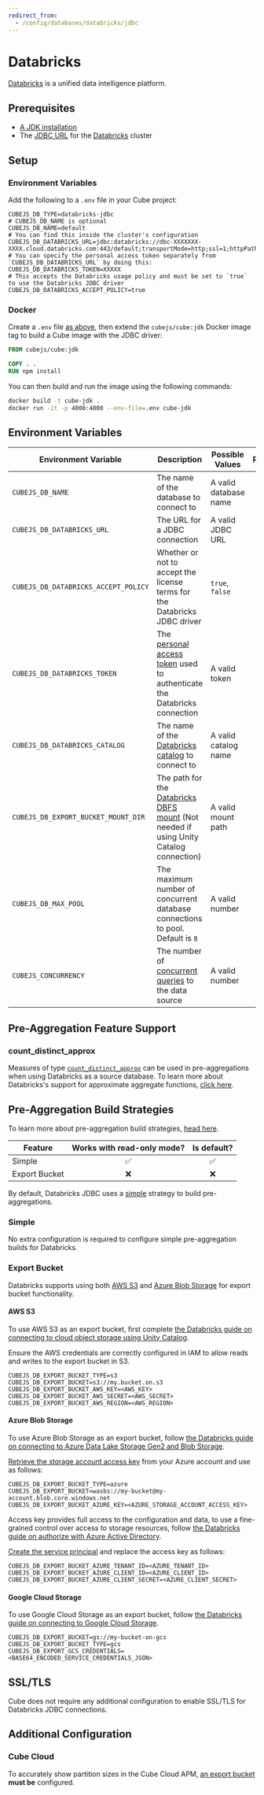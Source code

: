 ```yaml
---
redirect_from:
  - /config/databases/databricks/jdbc
---
```


# Databricks

[Databricks](https://www.databricks.com) is a unified data intelligence platform.

## Prerequisites

- [A JDK installation][gh-cubejs-jdbc-install]
- The [JDBC URL][databricks-docs-jdbc-url] for the [Databricks][databricks]
  cluster

## Setup

### Environment Variables

Add the following to a `.env` file in your Cube project:

```dotenv
CUBEJS_DB_TYPE=databricks-jdbc
# CUBEJS_DB_NAME is optional
CUBEJS_DB_NAME=default
# You can find this inside the cluster's configuration
CUBEJS_DB_DATABRICKS_URL=jdbc:databricks://dbc-XXXXXXX-XXXX.cloud.databricks.com:443/default;transportMode=http;ssl=1;httpPath=sql/protocolv1/o/XXXXX/XXXXX;AuthMech=3;UID=token
# You can specify the personal access token separately from `CUBEJS_DB_DATABRICKS_URL` by doing this:
CUBEJS_DB_DATABRICKS_TOKEN=XXXXX
# This accepts the Databricks usage policy and must be set to `true` to use the Databricks JDBC driver
CUBEJS_DB_DATABRICKS_ACCEPT_POLICY=true
```

### Docker

Create a `.env` file [as above](#setup-environment-variables), then extend the
`cubejs/cube:jdk` Docker image tag to build a Cube image with the JDBC driver:

```dockerfile
FROM cubejs/cube:jdk

COPY . .
RUN npm install
```

You can then build and run the image using the following commands:

```bash
docker build -t cube-jdk .
docker run -it -p 4000:4000 --env-file=.env cube-jdk
```

## Environment Variables

| Environment Variable                 | Description                                                                                     | Possible Values       | Required |
| ------------------------------------ | ----------------------------------------------------------------------------------------------- | --------------------- | :------: |
| `CUBEJS_DB_NAME`                     | The name of the database to connect to                                                          | A valid database name |    ✅    |
| `CUBEJS_DB_DATABRICKS_URL`           | The URL for a JDBC connection                                                                   | A valid JDBC URL      |    ✅    |
| `CUBEJS_DB_DATABRICKS_ACCEPT_POLICY` | Whether or not to accept the license terms for the Databricks JDBC driver                       | `true`, `false`       |    ✅    |
| `CUBEJS_DB_DATABRICKS_TOKEN`         | The [personal access token][databricks-docs-pat] used to authenticate the Databricks connection | A valid token         |    ✅    |
| `CUBEJS_DB_DATABRICKS_CATALOG`       | The name of the [Databricks catalog][databricks-catalog] to connect to                                                | A valid catalog name  |    ❌    |
| `CUBEJS_DB_EXPORT_BUCKET_MOUNT_DIR`  | The path for the [Databricks DBFS mount][databricks-docs-dbfs] (Not needed if using Unity Catalog connection)         | A valid mount path    |    ❌    |
| `CUBEJS_DB_MAX_POOL`                 | The maximum number of concurrent database connections to pool. Default is `8`                   | A valid number        |    ❌    |
| `CUBEJS_CONCURRENCY` | The number of [concurrent queries][ref-data-source-concurrency] to the data source | A valid number |    ❌    |

[ref-data-source-concurrency]: /product/configuration/concurrency#data-source-concurrency

## Pre-Aggregation Feature Support

### count_distinct_approx

Measures of type
[`count_distinct_approx`][ref-schema-ref-types-formats-countdistinctapprox] can
be used in pre-aggregations when using Databricks as a source database. To learn
more about Databricks's support for approximate aggregate functions, [click
here][databricks-docs-approx-agg-fns].

## Pre-Aggregation Build Strategies

<InfoBox>

To learn more about pre-aggregation build strategies, [head
here][ref-caching-using-preaggs-build-strats].

</InfoBox>

| Feature       | Works with read-only mode? | Is default? |
| ------------- | :------------------------: | :---------: |
| Simple        |             ✅             |     ✅      |
| Export Bucket |             ❌             |     ❌      |

By default, Databricks JDBC uses a [simple][self-preaggs-simple] strategy to
build pre-aggregations.

### Simple

No extra configuration is required to configure simple pre-aggregation builds
for Databricks.

### Export Bucket

Databricks supports using both [AWS S3][aws-s3] and [Azure Blob
Storage][azure-bs] for export bucket functionality.

#### AWS S3

To use AWS S3 as an export bucket, first complete [the Databricks guide on
connecting to cloud object storage using Unity Catalog][databricks-docs-uc-s3].

<InfoBox>

Ensure the AWS credentials are correctly configured in IAM to allow reads and
writes to the export bucket in S3.

</InfoBox>

```dotenv
CUBEJS_DB_EXPORT_BUCKET_TYPE=s3
CUBEJS_DB_EXPORT_BUCKET=s3://my.bucket.on.s3
CUBEJS_DB_EXPORT_BUCKET_AWS_KEY=<AWS_KEY>
CUBEJS_DB_EXPORT_BUCKET_AWS_SECRET=<AWS_SECRET>
CUBEJS_DB_EXPORT_BUCKET_AWS_REGION=<AWS_REGION>
```

#### Azure Blob Storage

To use Azure Blob Storage as an export bucket, follow [the Databricks guide on
connecting to Azure Data Lake Storage Gen2 and Blob Storage][databricks-docs-azure].

[Retrieve the storage account access key][azure-bs-docs-get-key] from your Azure
account and use as follows:

```dotenv
CUBEJS_DB_EXPORT_BUCKET_TYPE=azure
CUBEJS_DB_EXPORT_BUCKET=wasbs://my-bucket@my-account.blob.core.windows.net
CUBEJS_DB_EXPORT_BUCKET_AZURE_KEY=<AZURE_STORAGE_ACCOUNT_ACCESS_KEY>
```

Access key provides full access to the configuration and data, 
to use a fine-grained control over access to storage resources, follow [the Databricks guide on authorize with Azure Active Directory][authorize-with-azure-active-directory].

[Create the service principal][azure-authentication-with-service-principal] and replace the access key as follows:

```dotenv
CUBEJS_DB_EXPORT_BUCKET_AZURE_TENANT_ID=<AZURE_TENANT_ID>
CUBEJS_DB_EXPORT_BUCKET_AZURE_CLIENT_ID=<AZURE_CLIENT_ID>
CUBEJS_DB_EXPORT_BUCKET_AZURE_CLIENT_SECRET=<AZURE_CLIENT_SECRET>
```

#### Google Cloud Storage

To use Google Cloud Storage as an export bucket, follow [the Databricks guide on
connecting to Google Cloud Storage][databricks-docs-uc-gcs].

```dotenv
CUBEJS_DB_EXPORT_BUCKET=gs://my-bucket-on-gcs
CUBEJS_DB_EXPORT_BUCKET_TYPE=gcs
CUBEJS_DB_EXPORT_GCS_CREDENTIALS=<BASE64_ENCODED_SERVICE_CREDENTIALS_JSON>
```

## SSL/TLS

Cube does not require any additional configuration to enable SSL/TLS for
Databricks JDBC connections.

## Additional Configuration

### Cube Cloud

To accurately show partition sizes in the Cube Cloud APM, [an export
bucket][self-preaggs-export-bucket] **must be** configured.

[aws-s3]: https://aws.amazon.com/s3/
[azure-bs]: https://azure.microsoft.com/en-gb/services/storage/blobs/
[azure-bs-docs-get-key]:
  https://docs.microsoft.com/en-us/azure/storage/common/storage-account-keys-manage?toc=%2Fazure%2Fstorage%2Fblobs%2Ftoc.json&tabs=azure-portal#view-account-access-keys
[authorize-with-azure-active-directory]:
  https://learn.microsoft.com/en-us/rest/api/storageservices/authorize-with-azure-active-directory
[azure-authentication-with-service-principal]:
  https://learn.microsoft.com/en-us/azure/developer/java/sdk/identity-service-principal-auth
[databricks]: https://databricks.com/
[databricks-docs-dbfs]: https://docs.databricks.com/en/dbfs/mounts.html
[databricks-docs-azure]:
  https://docs.databricks.com/data/data-sources/azure/azure-storage.html
[databricks-docs-uc-s3]:
  https://docs.databricks.com/en/connect/unity-catalog/index.html
[databricks-docs-uc-gcs]:
  https://docs.databricks.com/gcp/en/connect/unity-catalog/cloud-storage.html
[databricks-docs-jdbc-url]:
  https://docs.databricks.com/integrations/bi/jdbc-odbc-bi.html#get-server-hostname-port-http-path-and-jdbc-url
[databricks-docs-pat]:
  https://docs.databricks.com/dev-tools/api/latest/authentication.html#token-management
[databricks-catalog]: (https://docs.databricks.com/en/data-governance/unity-catalog/create-catalogs.html)
[gh-cubejs-jdbc-install]:
  https://github.com/cube-js/cube/blob/master/packages/cubejs-jdbc-driver/README.md#java-installation
[ref-caching-large-preaggs]:
  /product/caching/using-pre-aggregations#export-bucket
[ref-caching-using-preaggs-build-strats]:
  /product/caching/using-pre-aggregations#pre-aggregation-build-strategies
[ref-schema-ref-types-formats-countdistinctapprox]: /reference/data-model/types-and-formats#count_distinct_approx
[databricks-docs-approx-agg-fns]: https://docs.databricks.com/en/sql/language-manual/functions/approx_count_distinct.html
[self-preaggs-simple]: #simple
[self-preaggs-export-bucket]: #export-bucket
